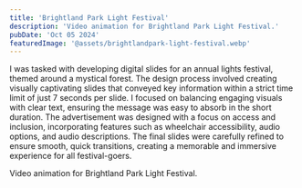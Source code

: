 ```yaml
---
title: 'Brightland Park Light Festival'
description: 'Video animation for Brightland Park Light Festival.'
pubDate: 'Oct 05 2024'
featuredImage: '@assets/brightlandpark-light-festival.webp'
---
```


I was tasked with developing digital slides for an annual lights festival, themed around a mystical forest. The design process involved creating visually captivating slides that conveyed key information within a strict time limit of just 7 seconds per slide. I focused on balancing engaging visuals with clear text, ensuring the message was easy to absorb in the short duration. The advertisement was designed with a focus on access and inclusion, incorporating features such as wheelchair accessibility, audio options, and audio descriptions. The final slides were carefully refined to ensure smooth, quick transitions, creating a memorable and immersive experience for all festival-goers.


<YoutubeEmbed code="z_737HN5Wc0" title="Video animation for Brightland Park Light Festival"/>

Video animation for Brightland Park Light Festival.
